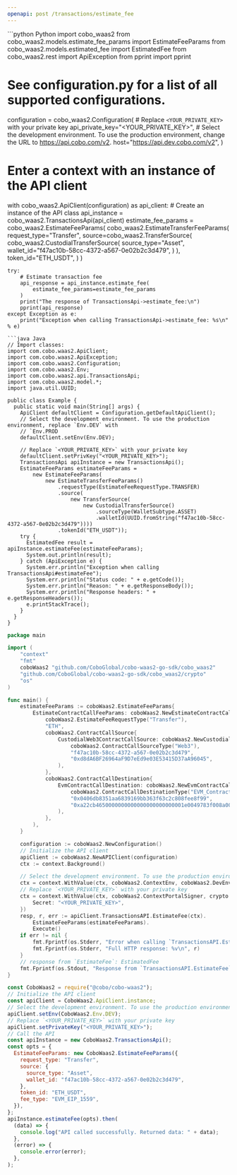 ```yaml
---
openapi: post /transactions/estimate_fee
---
```


<RequestExample>
```python Python
import cobo_waas2
from cobo_waas2.models.estimate_fee_params import EstimateFeeParams
from cobo_waas2.models.estimated_fee import EstimatedFee
from cobo_waas2.rest import ApiException
from pprint import pprint

# See configuration.py for a list of all supported configurations.
configuration = cobo_waas2.Configuration(
    # Replace `<YOUR_PRIVATE_KEY>` with your private key
    api_private_key="<YOUR_PRIVATE_KEY>",
    # Select the development environment. To use the production environment, change the URL to https://api.cobo.com/v2.
    host="https://api.dev.cobo.com/v2",
)
# Enter a context with an instance of the API client
with cobo_waas2.ApiClient(configuration) as api_client:
    # Create an instance of the API class
    api_instance = cobo_waas2.TransactionsApi(api_client)
    estimate_fee_params = cobo_waas2.EstimateFeeParams(
        cobo_waas2.EstimateTransferFeeParams(
            request_type="Transfer",
            source=cobo_waas2.TransferSource(
                cobo_waas2.CustodialTransferSource(
                    source_type="Asset",
                    wallet_id="f47ac10b-58cc-4372-a567-0e02b2c3d479",
                )
            ),
            token_id="ETH_USDT",
        )
    )

    try:
        # Estimate transaction fee
        api_response = api_instance.estimate_fee(
            estimate_fee_params=estimate_fee_params
        )
        print("The response of TransactionsApi->estimate_fee:\n")
        pprint(api_response)
    except Exception as e:
        print("Exception when calling TransactionsApi->estimate_fee: %s\n" % e)

```
```java Java
// Import classes:
import com.cobo.waas2.ApiClient;
import com.cobo.waas2.ApiException;
import com.cobo.waas2.Configuration;
import com.cobo.waas2.Env;
import com.cobo.waas2.api.TransactionsApi;
import com.cobo.waas2.model.*;
import java.util.UUID;

public class Example {
  public static void main(String[] args) {
    ApiClient defaultClient = Configuration.getDefaultApiClient();
    // Select the development environment. To use the production environment, replace `Env.DEV` with
    // `Env.PROD
    defaultClient.setEnv(Env.DEV);

    // Replace `<YOUR_PRIVATE_KEY>` with your private key
    defaultClient.setPrivKey("<YOUR_PRIVATE_KEY>");
    TransactionsApi apiInstance = new TransactionsApi();
    EstimateFeeParams estimateFeeParams =
        new EstimateFeeParams(
            new EstimateTransferFeeParams()
                .requestType(EstimateFeeRequestType.TRANSFER)
                .source(
                    new TransferSource(
                        new CustodialTransferSource()
                            .sourceType(WalletSubtype.ASSET)
                            .walletId(UUID.fromString("f47ac10b-58cc-4372-a567-0e02b2c3d479"))))
                .tokenId("ETH_USDT"));
    try {
      EstimatedFee result = apiInstance.estimateFee(estimateFeeParams);
      System.out.println(result);
    } catch (ApiException e) {
      System.err.println("Exception when calling TransactionsApi#estimateFee");
      System.err.println("Status code: " + e.getCode());
      System.err.println("Reason: " + e.getResponseBody());
      System.err.println("Response headers: " + e.getResponseHeaders());
      e.printStackTrace();
    }
  }
}

```
```go Go
package main

import (
	"context"
	"fmt"
	coboWaas2 "github.com/CoboGlobal/cobo-waas2-go-sdk/cobo_waas2"
	"github.com/CoboGlobal/cobo-waas2-go-sdk/cobo_waas2/crypto"
	"os"
)

func main() {
	estimateFeeParams := coboWaas2.EstimateFeeParams{
		EstimateContractCallFeeParams: coboWaas2.NewEstimateContractCallFeeParams(
			coboWaas2.EstimateFeeRequestType("Transfer"),
			"ETH",
			coboWaas2.ContractCallSource{
				CustodialWeb3ContractCallSource: coboWaas2.NewCustodialWeb3ContractCallSource(
					coboWaas2.ContractCallSourceType("Web3"),
					"f47ac10b-58cc-4372-a567-0e02b2c3d479",
					"0xd8dA6BF26964aF9D7eEd9e03E53415D37aA96045",
				),
			},
			coboWaas2.ContractCallDestination{
				EvmContractCallDestination: coboWaas2.NewEvmContractCallDestination(
					coboWaas2.ContractCallDestinationType("EVM_Contract"),
					"0x0406db8351aa6839169bb363f63c2c808fee8f99",
					"0xa22cb4650000000000000000000000001e0049783f008a0085193e00003d00cd54003c71000000000000000000000000000000000000000000000000000000000000DEMO",
				),
			},
		),
	}

	configuration := coboWaas2.NewConfiguration()
	// Initialize the API client
	apiClient := coboWaas2.NewAPIClient(configuration)
	ctx := context.Background()

	// Select the development environment. To use the production environment, replace coboWaas2.DevEnv with coboWaas2.ProdEnv
	ctx = context.WithValue(ctx, coboWaas2.ContextEnv, coboWaas2.DevEnv)
	// Replace `<YOUR_PRIVATE_KEY>` with your private key
	ctx = context.WithValue(ctx, coboWaas2.ContextPortalSigner, crypto.Ed25519Signer{
		Secret: "<YOUR_PRIVATE_KEY>",
	})
	resp, r, err := apiClient.TransactionsAPI.EstimateFee(ctx).
		EstimateFeeParams(estimateFeeParams).
		Execute()
	if err != nil {
		fmt.Fprintf(os.Stderr, "Error when calling `TransactionsAPI.EstimateFee``: %v\n", err)
		fmt.Fprintf(os.Stderr, "Full HTTP response: %v\n", r)
	}
	// response from `EstimateFee`: EstimatedFee
	fmt.Fprintf(os.Stdout, "Response from `TransactionsAPI.EstimateFee`: %v\n", resp)
}

```
```javascript JavaScript
const CoboWaas2 = require("@cobo/cobo-waas2");
// Initialize the API client
const apiClient = CoboWaas2.ApiClient.instance;
// Select the development environment. To use the production environment, replace `Env.DEV` with `Env.PROD`
apiClient.setEnv(CoboWaas2.Env.DEV);
// Replace `<YOUR_PRIVATE_KEY>` with your private key
apiClient.setPrivateKey("<YOUR_PRIVATE_KEY>");
// Call the API
const apiInstance = new CoboWaas2.TransactionsApi();
const opts = {
  EstimateFeeParams: new CoboWaas2.EstimateFeeParams({
    request_type: "Transfer",
    source: {
      source_type: "Asset",
      wallet_id: "f47ac10b-58cc-4372-a567-0e02b2c3d479",
    },
    token_id: "ETH_USDT",
    fee_type: "EVM_EIP_1559",
  }),
};
apiInstance.estimateFee(opts).then(
  (data) => {
    console.log("API called successfully. Returned data: " + data);
  },
  (error) => {
    console.error(error);
  },
);

```
</RequestExample>